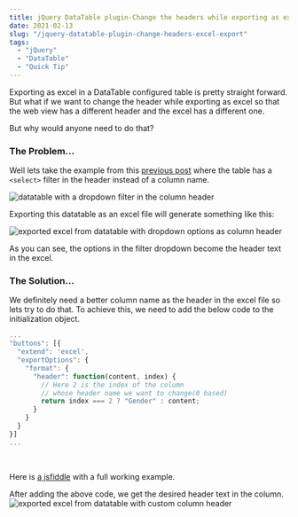 ```yaml
---
title: jQuery DataTable plugin-Change the headers while exporting as excel
date: 2021-02-13
slug: "/jquery-datatable-plugin-change-headers-excel-export"
tags:
  - "jQuery"
  - "DataTable"
  - "Quick Tip"
---
```


Exporting as excel in a DataTable configured table is pretty straight forward. But what if we want to change the header while exporting as excel so that the web view has a different header and the excel has a different one.

But why would anyone need to do that? 

### The Problem...
Well lets take the example from this [previous post](/jquery-datatable-plugin-add-dropdown-search-filter-header) where the table has a `<select>` filter in the header instead of a column name. 

<img src="/datatable-export-custom-headers-1.jpg" class="output-screenshots" alt="datatable with a dropdown filter in the column header" />

Exporting this datatable as an excel file will generate something like this:

<img src="/datatable-export-custom-headers-2.jpg" class="output-screenshots" alt="exported excel from datatable with dropdown options as column header" />

As you can see, the options in the filter dropdown become the header text in the excel.

### The Solution...
We definitely need a better column name as the header in the excel file so lets try to do that. To achieve this, we need to add the below code to the initialization object.

```js
...
"buttons": [{
  "extend": 'excel',
  "exportOptions": {
    "format": {
      "header": function(content, index) {
        // Here 2 is the index of the column 
        // whose header name we want to change(0 based)
        return index === 2 ? "Gender" : content;
      }
    }
  }
}]
...
```
<br/>
<p>
Here is <a href="https://jsfiddle.net/saurabhmisra87/hL6xw1sk/18/" target="_blank">a jsfiddle</a> with a full working example.
</p>

After adding the above code, we get the desired header text in the column.
<img src="/datatable-export-custom-headers-3.jpg" class="output-screenshots" alt="exported excel from datatable with custom column header" />